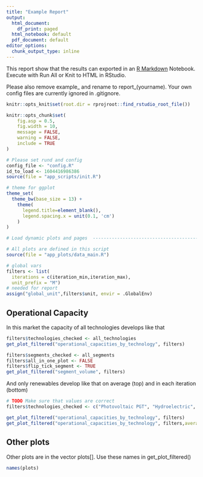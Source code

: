 ```yaml
---
title: "Example Report"
output:
  html_document:
    df_print: paged
  html_notebook: default
  pdf_document: default
editor_options: 
  chunk_output_type: inline
---
```


This report show that the results can exported in an [R Markdown](http://rmarkdown.rstudio.com) Notebook. Execute with Run All or Knit to HTML in RStudio.

Please also remove example_ and rename to report_(yourname). Your own config files are currently ignored in .gitignore.

```r

knitr::opts_knit$set(root.dir = rprojroot::find_rstudio_root_file())

knitr::opts_chunk$set(
	fig.asp = 0.5,
	fig.width = 10,
	message = FALSE,
	warning = FALSE,
	include = TRUE
)

```


```r

# Please set rund and config
config_file <- "config.R"  
id_to_load <- 1604416986386
source(file = "app_scripts/init.R")

# theme for ggplot
theme_set(
  theme_bw(base_size = 13) + 
    theme(
      legend.title=element_blank(),
      legend.spacing.x = unit(0.1, 'cm')
    )
)

# Load dynamic plots and pages  --------------------------------------------------------

# All plots are defined in this script
source(file = "app_plots/data_main.R")

# global vars
filters <- list(
  iterations = c(iteration_min,iteration_max),
  unit_prefix = "M")
# needed for report
assign("global_unit",filters$unit, envir = .GlobalEnv)
```



## Operational Capacity

In this market the capacity of all technologies develops like that


```r

filters$technologies_checked <- all_technologies
get_plot_filtered("operational_capacities_by_technology", filters)

```

```r

filters$segments_checked <- all_segments
filters$all_in_one_plot <- FALSE
filters$flip_tick_segment <- TRUE
get_plot_filtered("segment_volume", filters)

```


And only renewables develop like that on average (top) and in each iteration (bottom)

```r

# TODO Make sure that values are correct
filters$technologies_checked <- c("Photovoltaic PGT", "Hydroelectric", "Onshore wind PGT", "Offshore wind PGT") 

get_plot_filtered("operational_capacities_by_technology", filters)
get_plot_filtered("operational_capacities_by_technology", filters,average = FALSE)


```

## Other plots

Other plots are in the vector plots[]. Use these names in get_plot_filtered()

```r
names(plots)
```
